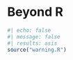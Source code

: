 # Beyond R {#sec-beyond-r-intro .unnumbered}

```r
#| echo: false
#| message: false
#| results: asis
source("warning.R")
```
